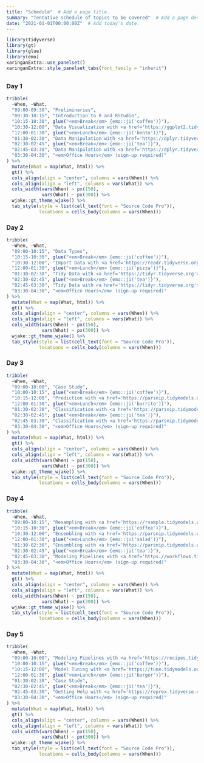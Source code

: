 ```yaml
---
title: "Schedule"  # Add a page title.
summary: "Tentative schedule of topics to be covered"  # Add a page description.
date: "2021-01-01T00:00:00Z"  # Add today's date.
---
```


```r
library(tidyverse)
library(gt)
library(glue)
library(emo)
xaringanExtra::use_panelset()
xaringanExtra::style_panelset_tabs(font_family = "inherit")
```

## {.panelset}

### Day 1

```r
tribble(
  ~When, ~What,
  "09:00-09:30", "Preliminaries",
  "09:30-10:15", "Introduction to R and RStudio",
  "10:15-10:30", glue("<em>Break</em> {emo::ji('coffee')}"),
  "10:30-12:00", "Data Visualization with <a href='https://ggplot2.tidyverse.org'>ggplot2</a>",
  "12:00-01:30", glue("<em>Lunch</em> {emo::ji('bento')}"),
  "01:30-02:30", "Data Manipulation with <a href='https://dplyr.tidyverse.org'>dplyr</a>",
  "02:30-02:45", glue("<em>Break</em> {emo::ji('tea')}"),
  "02:45-03:30", "Data Manipulation with <a href='https://dplyr.tidyverse.org'>dplyr</a>",
  "03:30-04:30", "<em>Office Hours</em> (sign-up required)"
) %>%
  mutate(What = map(What, html)) %>%
  gt() %>%
  cols_align(align = "center", columns = vars(When)) %>%
  cols_align(align = "left", columns = vars(What)) %>%
  cols_width(vars(When) ~ px(150),
             vars(What) ~ px(300)) %>%
  wjake::gt_theme_wjake() %>%
  tab_style(style = list(cell_text(font = "Source Code Pro")),
            locations = cells_body(columns = vars(When)))
```


### Day 2

```r
tribble(
  ~When, ~What,
  "09:00-10:15", "Data Types",
  "10:15-10:30", glue("<em>Break</em> {emo::ji('coffee')}"),
  "10:30-12:00", "Import Data with <a href='https://readr.tidyverse.org'>readr</a>",
  "12:00-01:30", glue("<em>Lunch</em> {emo::ji('pizza')}"),
  "01:30-02:30", "Tidy Data with <a href='https://tidyr.tidyverse.org'>tidyr</a>",
  "02:30-02:45", glue("<em>Break</em> {emo::ji('tea')}"),
  "02:45-03:30", "Tidy Data with <a href='https://tidyr.tidyverse.org'>tidyr</a>",
  "03:30-04:30", "<em>Office Hours</em> (sign-up required)"
) %>%
  mutate(What = map(What, html)) %>%
  gt() %>%
  cols_align(align = "center", columns = vars(When)) %>%
  cols_align(align = "left", columns = vars(What)) %>%
  cols_width(vars(When) ~ px(150),
             vars(What) ~ px(300)) %>%
  wjake::gt_theme_wjake() %>%
  tab_style(style = list(cell_text(font = "Source Code Pro")),
            locations = cells_body(columns = vars(When)))
```


### Day 3

```r
tribble(
  ~When, ~What,
  "09:00-10:00", "Case Study",
  "10:00-10:15", glue("<em>Break</em> {emo::ji('coffee')}"),
  "10:15-12:00", "Prediction with <a href='https://parsnip.tidymodels.org'>parsnip</a>",
  "12:00-01:30", glue("<em>Lunch</em> {emo::ji('burrito')}"),
  "01:30-02:30", "Classification with <a href='https://parsnip.tidymodels.org'>parsnip</a>",
  "02:30-02:45", glue("<em>Break</em> {emo::ji('tea')}"),
  "02:45-03:30", "Classification with <a href='https://parsnip.tidymodels.org'>parsnip</a>",
  "03:30-04:30", "<em>Office Hours</em> (sign-up required)"
) %>%
  mutate(What = map(What, html)) %>%
  gt() %>%
  cols_align(align = "center", columns = vars(When)) %>%
  cols_align(align = "left", columns = vars(What)) %>%
  cols_width(vars(When) ~ px(150),
             vars(What) ~ px(300)) %>%
  wjake::gt_theme_wjake() %>%
  tab_style(style = list(cell_text(font = "Source Code Pro")),
            locations = cells_body(columns = vars(When)))
```


### Day 4

```r
tribble(
  ~When, ~What,
  "09:00-10:15", "Resampling with <a href='https://rsample.tidymodels.org'>rsample</a>",
  "10:15-10:30", glue("<em>Break</em> {emo::ji('coffee')}"),
  "10:30-12:00", "Ensembling with <a href='https://parsnip.tidymodels.org'>parsnip</a>",
  "12:00-01:30", glue("<em>Lunch</em> {emo::ji('salad')}"),
  "01:30-02:30", "Ensembling with <a href='https://parsnip.tidymodels.org'>parsnip</a>",
  "02:30-02:45", glue("<em>Break</em> {emo::ji('tea')}"),
  "02:45-03:30", "Modeling Pipelines with <a href='https://workflows.tidymodels.org'>workflows</a>",
  "03:30-04:30", "<em>Office Hours</em> (sign-up required)"
) %>%
  mutate(What = map(What, html)) %>%
  gt() %>%
  cols_align(align = "center", columns = vars(When)) %>%
  cols_align(align = "left", columns = vars(What)) %>%
  cols_width(vars(When) ~ px(150),
             vars(What) ~ px(300)) %>%
  wjake::gt_theme_wjake() %>%
  tab_style(style = list(cell_text(font = "Source Code Pro")),
            locations = cells_body(columns = vars(When)))
```


### Day 5

```r
tribble(
  ~When, ~What,
  "09:00-10:00", "Modeling Pipelines with <a href='https://recipes.tidymodels.org'>recipes</a>",
  "10:00-10:15", glue("<em>Break</em> {emo::ji('coffee')}"),
  "10:15-12:00", "Model Tuning with <a href='https://tune.tidymodels.org'>tune</a>",
  "12:00-01:30", glue("<em>Lunch</em> {emo::ji('burger')}"),
  "01:30-02:30", "Case Study",
  "02:30-02:45", glue("<em>Break</em> {emo::ji('tea')}"),
  "02:45-03:30", "Getting Help with <a href='https://reprex.tidyverse.org'>reprex</a>",
  "03:30-04:30", "<em>Office Hours</em> (sign-up required)"
) %>%
  mutate(What = map(What, html)) %>%
  gt() %>%
  cols_align(align = "center", columns = vars(When)) %>%
  cols_align(align = "left", columns = vars(What)) %>%
  cols_width(vars(When) ~ px(150),
             vars(What) ~ px(300)) %>%
  wjake::gt_theme_wjake() %>%
  tab_style(style = list(cell_text(font = "Source Code Pro")),
            locations = cells_body(columns = vars(When)))
```

